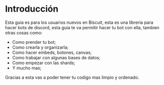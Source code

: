 # Introducción

Esta guia es para los usuarios nuevos en Biscuit, esta es una libreria para hacer bots de discord, esta guia te va permitir hacer tu bot con ella, tambien otras cosas como:

- Como prender tu bot;
- Como crearla y organizarla;
- Como hacer embeds, botones, canvas;
- Como trabajar con algunas bases de datos;
- Como empezar con las shards;
- Y mucho mas;

Gracias a esta vas a poder tener tu codigo mas limpio y ordenado.